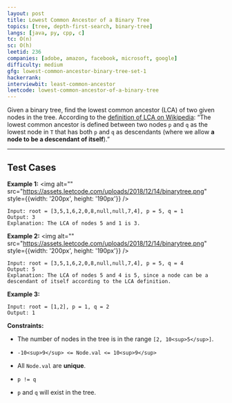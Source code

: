 ```yaml
---
layout: post
title: Lowest Common Ancestor of a Binary Tree
topics: [tree, depth-first-search, binary-tree]
langs: [java, py, cpp, c]
tc: O(n)
sc: O(h)
leetid: 236
companies: [adobe, amazon, facebook, microsoft, google]
difficulty: medium
gfg: lowest-common-ancestor-binary-tree-set-1
hackerrank: 
interviewbit: least-common-ancestor
leetcode: lowest-common-ancestor-of-a-binary-tree
---
```

Given a binary tree, find the lowest common ancestor (LCA) of two given nodes in the tree.
According to the <a href="https://en.wikipedia.org/wiki/Lowest_common_ancestor" target="_blank">definition of LCA on Wikipedia</a>: “The lowest common ancestor is defined between two nodes `p` and `q` as the lowest node in `T` that has both `p` and `q` as descendants (where we allow <b>a node to be a descendant of itself</b>).”
 
---
## Test Cases
**Example 1:**
<img alt="" src="https://assets.leetcode.com/uploads/2018/12/14/binarytree.png" style={{width: '200px', height: '190px'}} />
```
Input: root = [3,5,1,6,2,0,8,null,null,7,4], p = 5, q = 1
Output: 3
Explanation: The LCA of nodes 5 and 1 is 3.
```
**Example 2:**
<img alt="" src="https://assets.leetcode.com/uploads/2018/12/14/binarytree.png" style={{width: '200px', height: '190px'}} />
```
Input: root = [3,5,1,6,2,0,8,null,null,7,4], p = 5, q = 4
Output: 5
Explanation: The LCA of nodes 5 and 4 is 5, since a node can be a descendant of itself according to the LCA definition.
```
**Example 3:**
```
Input: root = [1,2], p = 1, q = 2
Output: 1
```
 
**Constraints:**
	
* The number of nodes in the tree is in the range `[2, 10<sup>5</sup>]`.
	
* `-10<sup>9</sup> <= Node.val <= 10<sup>9</sup>`
	
* All `Node.val` are **unique**.
	
* `p != q`
	
* `p` and `q` will exist in the tree.

        